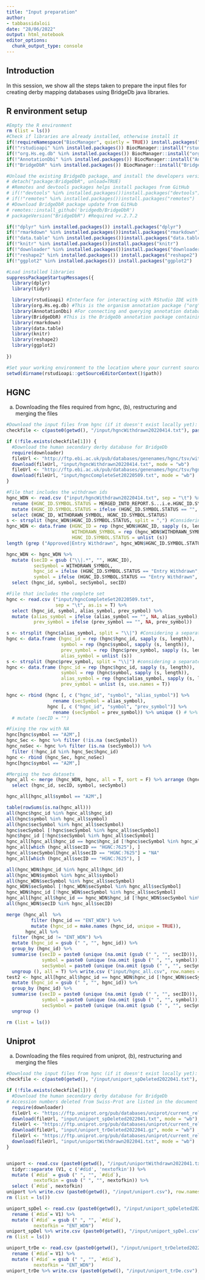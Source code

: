 ```yaml
---
title: "Input preparation"
author:
- tabbassidaloii
date: "28/06/2022"
output: html_notebook
editor_options: 
  chunk_output_type: console
---
```


## Introduction
In this session, we show all the steps taken to prepare the input files for creating derby mapping databases using BridgeDb java libraries.

## R environment setup
```r
#Empty the R environment
rm (list = ls())
#Check if libraries are already installed, otherwise install it
if(!requireNamespace("BiocManager", quietly = TRUE)) install.packages("BiocManager")
if(!"rstudioapi" %in% installed.packages()) BiocManager::install("rstudioapi")
if(!"org.Hs.eg.db" %in% installed.packages()) BiocManager::install("org.Hs.eg.db")  
if(!"AnnotationDbi" %in% installed.packages()) BiocManager::install("AnnotationDbi")
if(!"BridgeDbR" %in% installed.packages()) BiocManager::install("BridgeDbR")

#Unload the existing BridgeDb package, and install the developers version:
# detach("package:BridgeDbR", unload=TRUE)
# #Remotes and devtools packages helps install packages from GitHub
# if(!"devtools" %in% installed.packages())install.packages("devtools")
# if(!"remotes" %in% installed.packages())install.packages("remotes")
# #Download BridgeDbR package update from GitHub
# remotes::install_github('bridgedb/BridgeDbR')
# packageVersion("BridgeDbR") #Required >v.2.7.2

if(!"dplyr" %in% installed.packages()) install.packages("dplyr")
if(!"rmarkdown" %in% installed.packages())install.packages("rmarkdown") 
if(!"data.table" %in% installed.packages())install.packages("data.table")
if(!"knitr" %in% installed.packages())install.packages("knitr")
if(!"downloader" %in% installed.packages())install.packages("downloader")
if(!"reshape2" %in% installed.packages()) install.packages("reshape2")
if(!"ggplot2" %in% installed.packages()) install.packages("ggplot2")

#Load installed libraries
suppressPackageStartupMessages({
  library(dplyr)
  library(tidyr)

  library(rstudioapi) #Interface for interacting with RStudio IDE with R code.
  library(org.Hs.eg.db) #This is the organism annotation package ("org") for Homo sapiens ("Hs"), organized as an AnnotationDbi   package ("db"), using Entrez Gene IDs ("eg") as primary key.
  library(AnnotationDbi) #For connecting and querying annotation databases
  library(BridgeDbR) #This is the BridgeDb annotation package containing multiple species, using Ensembl Gene IDs ("En") as primary key. Current release: v2.6.0
  library(rmarkdown)
  library(data.table)
  library(knitr)
  library(reshape2)
  library(ggplot2)
  
})

#Set your working environment to the location where your current source file is saved into.
setwd(dirname(rstudioapi::getSourceEditorContext()$path))
```

## HGNC
(a) Downloading the files required from hgnc, (b), restructuring and merging the files

```r
#Download the input files from hgnc (if it doesn't exist locally yet):
checkfile <- c(paste0(getwd(), "/input/hgncWithdrawn20220414.txt"), paste0(getwd(), "/input/hgncCompleteSet20220509.txt"))

if (!file.exists(checkfile[1])) {
  #Download the human secondary derby database for BridgeDb
  require(downloader)
  fileUrl <- "http://ftp.ebi.ac.uk/pub/databases/genenames/hgnc/tsv/withdrawn.txt"
  download(fileUrl, "input/hgncWithdrawn20220414.txt", mode = "wb")
  fileUrl <- "http://ftp.ebi.ac.uk/pub/databases/genenames/hgnc/tsv/hgnc_complete_set.txt"
  download(fileUrl, "input/hgncCompleteSet20220509.txt", mode = "wb")
}

#File that includes the withdrawn ids
hgnc_WDN <- read.csv ("input/hgncWithdrawn20220414.txt", sep = "\t") %>%
  rename (HGNC_ID.SYMBOL.STATUS = MERGED_INTO_REPORT.S...i.e.HGNC_ID.SYMBOL.STATUS.) %>%
  mutate (HGNC_ID.SYMBOL.STATUS = ifelse (HGNC_ID.SYMBOL.STATUS == "", STATUS, HGNC_ID.SYMBOL.STATUS)) %>%
  select (HGNC_ID, WITHDRAWN_SYMBOL, HGNC_ID.SYMBOL.STATUS)
s <- strsplit (hgnc_WDN$HGNC_ID.SYMBOL.STATUS, split = ",") #Considering a separate row for each id in case an id is splited in multiple
hgnc_WDN <- data.frame (HGNC_ID = rep (hgnc_WDN$HGNC_ID, sapply (s, length)),
                        WITHDRAWN_SYMBOL = rep (hgnc_WDN$WITHDRAWN_SYMBOL, sapply (s, length)),
                        HGNC_ID.SYMBOL.STATUS = unlist (s))
length (grep ("Approved|Entry Withdrawn", hgnc_WDN$HGNC_ID.SYMBOL.STATUS)) == nrow (hgnc_WDN) #Checking if all the new ids are approved

hgnc_WDN <- hgnc_WDN %>%
  mutate (secID = gsub ("\\|.*", "", HGNC_ID),
          secSymbol = WITHDRAWN_SYMBOL,
          hgnc_id = ifelse (HGNC_ID.SYMBOL.STATUS == "Entry Withdrawn", "ENT_WDN", gsub ("\\|.*", "", HGNC_ID.SYMBOL.STATUS)),
          symbol = ifelse (HGNC_ID.SYMBOL.STATUS == "Entry Withdrawn", "ENT_WDN", gsub (".*\\|", "", gsub ("\\|App.*", "", HGNC_ID.SYMBOL.STATUS)))) %>%
  select (hgnc_id, symbol, secSymbol, secID)

#File that includes the complete set
hgnc <- read.csv ("input/hgncCompleteSet20220509.txt",
                  sep = "\t", as.is = T) %>%
  select (hgnc_id, symbol, alias_symbol, prev_symbol) %>% 
  mutate (alias_symbol = ifelse (alias_symbol == "", NA, alias_symbol),
          prev_symbol = ifelse (prev_symbol == "", NA, prev_symbol))

s <- strsplit (hgnc$alias_symbol, split = "\\|") #Considering a separate row for each id in case an id is splited in multiple (alias_symbol)
hgnc <- data.frame (hgnc_id = rep (hgnc$hgnc_id, sapply (s, length)),
                    symbol = rep (hgnc$symbol, sapply (s, length)),
                    prev_symbol = rep (hgnc$prev_symbol, sapply (s, length)),
                    alias_symbol = unlist (s))
s <- strsplit (hgnc$prev_symbol, split = "\\|") #considering a separate row for each id in case an id is splited in multiple (prev_symbol)
hgnc <- data.frame (hgnc_id = rep (hgnc$hgnc_id, sapply (s, length)),
                    symbol = rep (hgnc$symbol, sapply (s, length)),
                    alias_symbol = rep (hgnc$alias_symbol, sapply (s, length)),
                    prev_symbol = unlist (s, use.names = T))

hgnc <- rbind (hgnc [, c ("hgnc_id", "symbol", "alias_symbol")] %>%
                 rename (secSymbol = alias_symbol),
               hgnc [, c ("hgnc_id", "symbol", "prev_symbol")] %>%
                 rename (secSymbol = prev_symbol)) %>% unique () # %>%
  # mutate (secID = "")

#Fixing the row with NA
hgnc[hgnc$symbol == "A2M",]
hgnc_Sec <- hgnc %>% filter (!is.na (secSymbol))
hgnc_noSec <- hgnc %>% filter (is.na (secSymbol)) %>%
  filter (!hgnc_id %in% hgnc_Sec$hgnc_id)
hgnc <- rbind (hgnc_Sec, hgnc_noSec)
hgnc[hgnc$symbol == "A2M",]

#Merging the two datasets
hgnc_all <- merge (hgnc_WDN, hgnc, all = T, sort = F) %>% arrange (hgnc_id) %>%
  select (hgnc_id, secID, symbol, secSymbol) 

hgnc_all[hgnc_all$symbol == "A2M",]

table(rowSums(is.na(hgnc_all)))
all(hgnc$hgnc_id %in% hgnc_all$hgnc_id)
all(hgnc$symbol %in% hgnc_all$symbol)
all(hgnc$secSymbol %in% hgnc_all$secSymbol)
hgnc$secSymbol [!hgnc$secSymbol %in% hgnc_all$secSymbol]
hgnc$hgnc_id [!hgnc$secSymbol %in% hgnc_all$secSymbol]
hgnc_all[hgnc_all$hgnc_id == hgnc$hgnc_id [!hgnc$secSymbol %in% hgnc_all$secSymbol], ]
hgnc_all[which (hgnc_all$secID == "HGNC:7625"), ]
hgnc_all$secSymbol[hgnc_all$secID == "HGNC:7625"] = "NA"
hgnc_all[which (hgnc_all$secID == "HGNC:7625"), ]

all(hgnc_WDN$hgnc_id %in% hgnc_all$hgnc_id)
all(hgnc_WDN$symbol %in% hgnc_all$symbol)
all(hgnc_WDN$secSymbol %in% hgnc_all$secSymbol)
hgnc_WDN$secSymbol [!hgnc_WDN$secSymbol %in% hgnc_all$secSymbol]
hgnc_WDN$hgnc_id [!hgnc_WDN$secSymbol %in% hgnc_all$secSymbol]
hgnc_all[hgnc_all$hgnc_id == hgnc_WDN$hgnc_id [!hgnc_WDN$secSymbol %in% hgnc_all$secSymbol], ]
all(hgnc_WDN$secID %in% hgnc_all$secID)

merge (hgnc_all  %>%
         filter (hgnc_id == "ENT_WDN") %>%
         mutate (hgnc_id = make.names (hgnc_id, unique = TRUE)),
       hgnc_all %>%
  filter (hgnc_id != "ENT_WDN") %>%
  mutate (hgnc_id = gsub (" ", "", hgnc_id)) %>%
  group_by (hgnc_id) %>%
  summarise (secID = paste0 (unique (na.omit (gsub (" ", "", secID))), collapse = "; "),
             symbol = paste0 (unique (na.omit (gsub (" ", "", symbol))), collapse = "; "),
             secSymbol = paste0 (unique (na.omit (gsub (" ", "", secSymbol))), collapse = "; ")) %>%
  ungroup (), all = T) %>% write.csv ("input/hgnc_all.csv", row.names = F)
test2 <- hgnc_all[hgnc_all$hgnc_id == hgnc_WDN$hgnc_id [!hgnc_WDN$secSymbol %in% hgnc_all$secSymbol], ] %>%
  mutate (hgnc_id = gsub (" ", "", hgnc_id)) %>%
  group_by (hgnc_id) %>%
  summarise (secID = paste0 (unique (na.omit (gsub (" ", "", secID))), collapse = "; "),
             symbol = paste0 (unique (na.omit (gsub (" ", "", symbol))), collapse = "; "),
             secSymbol = paste0 (unique (na.omit (gsub (" ", "", secSymbol))), collapse = "; ")) %>%
  ungroup ()

rm (list = ls())
```

## Uniprot
(a) Downloading the files required from uniprot, (b), restructuring and merging the files

```r
#Download the input files from hgnc (if it doesn't exist locally yet):
checkfile <- c(paste0(getwd(), "/input/uniport_spDeleted2022041.txt"), paste0(getwd(), "/input/uniport_trDeleted2022041.gz"), paste0(getwd(), "/input/uniportWithdrawn2022041.txt"))

if (!file.exists(checkfile[1])) {
  #Download the human secondary derby database for BridgeDb
# Accession numbers deleted from Swiss-Prot are listed in the document file delac_sp.txt and those deleted from TrEMBL are listed in delac_tr.txt.
  require(downloader)
  fileUrl <- "https://ftp.uniprot.org/pub/databases/uniprot/current_release/knowledgebase/complete/docs/delac_sp.txt"
  download(fileUrl, "input/uniport_spDeleted2022041.txt", mode = "wb")
  fileUrl <- "https://ftp.uniprot.org/pub/databases/uniprot/current_release/knowledgebase/complete/docs/delac_tr.txt.gz"
  download(fileUrl, "input/uniport_trDeleted2022041.gz", mode = "wb")
  fileUrl <- "https://ftp.uniprot.org/pub/databases/uniprot/current_release/knowledgebase/complete/docs/sec_ac.txt"
  download(fileUrl, "input/uniportWithdrawn2022041.txt", mode = "wb")
}


uniport <- read.csv (paste0(getwd(), "/input/uniportWithdrawn2022041.txt"), sep = ",", skip = 31, header = F) %>%
  tidyr::separate (V1, c ('#did', 'nextofkin')) %>%
  mutate (`#did` = gsub (" ", "", `#did`),
          nextofkin = gsub (" ", "", nextofkin)) %>% 
  select (`#did`, nextofkin) 
uniport %>% write.csv (paste0(getwd(), "/input/uniport.csv"), row.names = F)
rm (list = ls())

uniport_spDel <- read.csv (paste0(getwd(), "/input/uniport_spDeleted2022041.txt"), sep = ",", skip = 27, header = F) %>%
  rename (`#did`= V1) %>%
  mutate (`#did` = gsub (" ", "", `#did`),
          nextofkin = "ENT_WDN") 
uniport_spDel %>% write.csv (paste0(getwd(), "/input/uniport_spDel.csv"), row.names = F)
rm (list = ls())

uniport_trDe <- read.csv (paste0(getwd(), "/input/uniport_trDeleted2022041.gz"), sep = ",", skip = 27, header = F) %>%
  rename (`#did`= V1) %>%
  mutate (`#did` = gsub (" ", "", `#did`),
          nextofkin = "ENT_WDN") 
uniport_trDe %>% write.csv (paste0(getwd(), "/input/uniport_trDe.csv"), row.names = F)
```